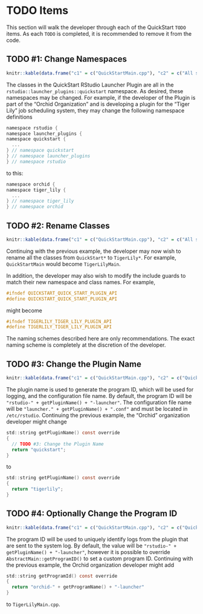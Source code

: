 # TODO Items {#todos}
This section will walk the developer through each of the QuickStart `TODO` items. As each `TODO` is completed, it is recommended to remove it from the code.

## TODO #1: Change Namespaces
```r
knitr::kable(data.frame("c1" = c("QuickStartMain.cpp"), "c2" = c("All source files")), col.names=c("TODO Location", "Impact"))
```

The classes in the QuickStart RStudio Launcher Plugin are all in the `rstudio::launcher_plugins::quickstart` namespace. As desired, these namespaces may be changed. For example, if the developer of the Plugin is part of the "Orchid Organization" and is developing a plugin for the "Tiger Lily" job scheduling system, they may change the following namespace definitions

```c
namespace rstudio {
namespace launcher_plugins {
namespace quickstart {
  ...
} // namespace quickstart
} // namespace launcher_plugins
} // namespace rstudio
```

to this:
```c
namespace orchid {
namespace tiger_lily {
  ...
} // namespace tiger_lily
} // namespace orchid
```

## TODO #2: Rename Classes
```r
knitr::kable(data.frame("c1" = c("QuickStartMain.cpp"), "c2" = c("All source files")), col.names=c("TODO Location", "Impact"))
```

Continuing with the previous example, the developer may now wish to rename all the classes from `QuickStart*` to `TigerLily*`. For example, `QuickStartMain` would become `TigerLilyMain`.

In addition, the developer may also wish to modify the include guards to match their new namespace and class names. For example,

```c
#ifndef QUICKSTART_QUICK_START_PLUGIN_API
#define QUICKSTART_QUICK_START_PLUGIN_API
```

might become

```c
#ifndef TIGERLILY_TIGER_LILY_PLUGIN_API
#define TIGERLILY_TIGER_LILY_PLUGIN_API
```

The naming schemes described here are only recommendations. The exact naming scheme is completely at the discretion of the developer.

## TODO #3: Change the Plugin Name
```r
knitr::kable(data.frame("c1" = c("QuickStartMain.cpp"), "c2" = c("QuickStartMain.cpp")), col.names=c("TODO Location", "Impact"))
```

The plugin name is used to generate the program ID, which will be used for logging, and the configuration file name. By default, the program ID will be `"rstudio-" + getPluginName() + "-launcher"`. The configuration file name will be `"launcher." + getPluginName() + ".conf"` and must be located in `/etc/rstudio`. Continuing the previous example, the "Orchid" organization developer might change

```c
std::string getPluginName() const override
{
  // TODO #3: Change the Plugin Name
  return "quickstart";
}
```

to 

```c
std::string getPluginName() const override
{
  return "tigerlily";
}
```

## TODO #4: Optionally Change the Program ID
```r
knitr::kable(data.frame("c1" = c("QuickStartMain.cpp"), "c2" = c("QuickStartMain.cpp")), col.names=c("TODO Location", "Impact"))
```

The program ID will be used to uniquely identify logs from the plugin that are sent to the system log. By default, the value will be `"rstudio-" + getPluginName() + "-launcher"`, however it is possible to override `AbstractMain::getProgramID()` to set a custom program ID. Continuing with the previous example, the Orchid organization developer might add 

```c
std::string getProgramId() const override
{
  return "orchid-" + getProgramName() + "-launcher"
}
```

to `TigerLilyMain.cpp`.
